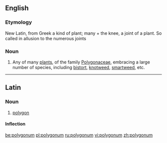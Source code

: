 {{also|Polygonum}}
==English==

===Etymology===
New Latin, from Greek a kind of plant; many + the knee, a joint of a plant. So called in allusion to the numerous joints

===Noun===
{{en-noun}}

# {{botany}} Any of many [[plant]]s, of the family [[Polygonaceae]], embracing a large number of species, including [[bistort]], [[knotweed]], [[smartweed]], etc.

----
==Latin==

===Noun===
{{la-noun|polygōnum|polygoni|polygōnī|n|second}}

# {{mathematics|lang=la}} [[polygon]]

====Inflection====
{{la-decl-2nd-N|polygon|polygōn}}

[[be:polygonum]]
[[pl:polygonum]]
[[ru:polygonum]]
[[vi:polygonum]]
[[zh:polygonum]]